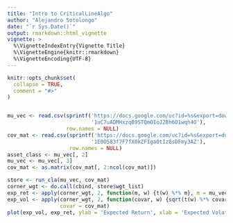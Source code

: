 ```yaml
---
title: "Intro to CriticalLineAlgo"
author: "Alejandro Sotolongo"
date: "`r Sys.Date()`"
output: rmarkdown::html_vignette
vignette: >
  %\VignetteIndexEntry{Vignette Title}
  %\VignetteEngine{knitr::rmarkdown}
  %\VignetteEncoding{UTF-8}
---
```


```r
knitr::opts_chunk$set(
  collapse = TRUE,
  comment = "#>"
)
```

```r

```

```r
mu_vec <- read.csv(sprintf('https://docs.google.com/uc?id=%s&export=download', 
                           '1uC7uADMHxzqB9STQmOIoJ2Bh6O1wqh4O'), 
                   row.names = NULL)
cov_mat <- read.csv(sprintf('https://docs.google.com/uc?id=%s&export=download', 
                           '1E0O583f7F7fX0kZFIgaOtIz8sDFmy3AZ'),
                    row.names = NULL)
asset_class <- mu_vec[, 2]
mu_vec <- mu_vec[, 3]
cov_mat <- as.matrix(cov_mat[, 2:ncol(cov_mat)])
```

```r
store <- run_cla(mu_vec, cov_mat)
corner_wgt <- do.call(cbind, store$wgt_list)
exp_ret <- apply(corner_wgt, 2, function(m, w) {t(w) %*% m}, m = mu_vec)
exp_vol <- apply(corner_wgt, 2, function(covar, w) {sqrt(t(w) %*% covar %*% w)},
                 covar = cov_mat)
plot(exp_vol, exp_ret, ylab = 'Expected Return', xlab = 'Expected Volatility')
```